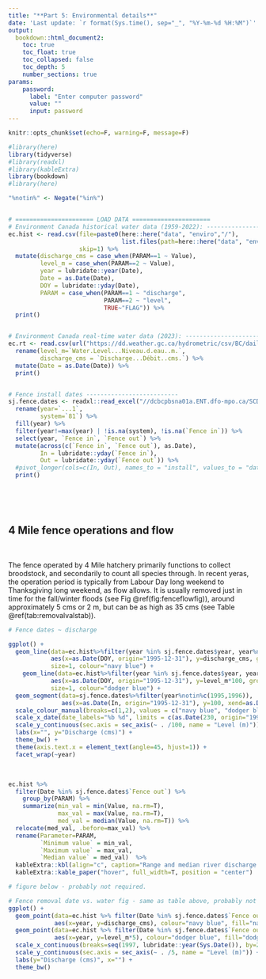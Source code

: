 ```yaml
---
title: "**Part 5: Environmental details**"
date: 'Last update: `r format(Sys.time(), sep="_", "%Y-%m-%d %H:%M")`'
output: 
  bookdown::html_document2:
    toc: true
    toc_float: true
    toc_collapsed: false 
    toc_depth: 5
    number_sections: true
params:
    password:
      label: "Enter computer password"
      value: ""
      input: password
---
```


```r
knitr::opts_chunk$set(echo=F, warning=F, message=F)

#library(here)
library(tidyverse)
#library(readxl)
#library(kableExtra)
library(bookdown)
#library(here)

"%notin%" <- Negate("%in%")


# ====================== LOAD DATA ======================
# Environment Canada historical water data (1959-2022): --------------------------
ec.hist <- read.csv(file=paste0(here::here("data", "enviro","/"), 
                                list.files(path=here::here("data", "enviro"), pattern="08HA010_daily*.*csv")), 
                    skip=1) %>% 
  mutate(discharge_cms = case_when(PARAM==1 ~ Value),
         level_m = case_when(PARAM==2 ~ Value),
         year = lubridate::year(Date),
         Date = as.Date(Date),
         DOY = lubridate::yday(Date),
         PARAM = case_when(PARAM==1 ~ "discharge",
                           PARAM==2 ~ "level",
                           TRUE~"FLAG")) %>% 
  print()


# Environment Canada real-time water data (2023): --------------------------
ec.rt <- read.csv(url("https://dd.weather.gc.ca/hydrometric/csv/BC/daily/BC_08HA010_daily_hydrometric.csv")) %>% 
  rename(level_m=`Water.Level...Niveau.d.eau..m.`,
         discharge_cms = `Discharge...Débit..cms.`) %>% 
  mutate(Date = as.Date(Date)) %>%
  print()


# Fence install dates -------------------------- 
sj.fence.dates <- readxl::read_excel("//dcbcpbsna01a.ENT.dfo-mpo.ca/SCD_Stad/WCVI/ESCAPEMENT/Data/run timing tables (updated).xlsx", sheet="San Juan", range="A4:AE65") %>% 
  rename(year=`...1`,
         system=`81`) %>%
  fill(year) %>%
  filter(year!=max(year) | !is.na(system), !is.na(`Fence in`)) %>%
  select(year, `Fence in`, `Fence out`) %>%
  mutate(across(c(`Fence in`, `Fence out`), as.Date),
         In = lubridate::yday(`Fence in`),
         Out = lubridate::yday(`Fence out`)) %>% 
  #pivot_longer(cols=c(In, Out), names_to = "install", values_to = "date") %>%
  print()
```

<br>

<br>

## **4 Mile fence operations and flow**

<br> 

The fence operated by 4 Mile hatchery primarily functions to collect broodstock, and secondarily to count all species through. In recent yeras, the operation period is typically from Labour Day long weekend to Thanksgiving long weekend, as flow allows. It is usually removed just in time for the fall/winter floods (see Fig \@ref(fig:fenceflowfig)), around approximately 5 cms or 2 m, but can be as high as 35 cms (see Table \@ref(tab:removalvalstab)). 

```r
# Fence dates ~ discharge

ggplot() +
  geom_line(data=ec.hist%>%filter(year %in% sj.fence.dates$year, year%notin%c(1995,1996), !is.na(discharge_cms)), 
            aes(x=as.Date(DOY, origin="1995-12-31"), y=discharge_cms, group=interaction(year)),
            size=1, colour="navy blue") +
    geom_line(data=ec.hist%>%filter(year %in% sj.fence.dates$year, year%notin%c(1995,1996), !is.na(level_m)), 
            aes(x=as.Date(DOY, origin="1995-12-31"), y=level_m*100, group=interaction(year)),
            size=1, colour="dodger blue") +
  geom_segment(data=sj.fence.dates%>%filter(year%notin%c(1995,1996)), 
               aes(x=as.Date(In, origin="1995-12-31"), y=100, xend=as.Date(Out, origin="1995-12-31"), yend=100), colour="red", size=2)  +
  scale_colour_manual(breaks=c(1,2), values = c("navy blue", "dodger blue")) +
  scale_x_date(date_labels="%b %d", limits = c(as.Date(230, origin="1995-12-31"), as.Date(350, "1995-12-31"))) +
  scale_y_continuous(sec.axis = sec_axis(~ . /100, name = "Level (m)")) +
  labs(x="", y="Discharge (cms)") +
  theme_bw() +
  theme(axis.text.x = element_text(angle=45, hjust=1)) +
  facet_wrap(~year)
```

<br>

```r
ec.hist %>% 
  filter(Date %in% sj.fence.dates$`Fence out`) %>% 
    group_by(PARAM) %>% 
    summarize(min_val = min(Value, na.rm=T),
              max_val = max(Value, na.rm=T),
              med_val = median(Value, na.rm=T)) %>% 
  relocate(med_val, .before=max_val) %>%
  rename(Parameter=PARAM,
         `Minimum value` = min_val,
         `Maximum value` = max_val,
         `Median value` = med_val)  %>%
  kableExtra::kbl(align="c", caption="Range and median river discharge (cms) and/or level (m) for known fence removal dates illustrated in Figure 1 above.") %>% 
  kableExtra::kable_paper("hover", full_width=T, position = "center")

# figure below - probably not required. 
```
```r
# Fence removal date vs. water fig - same as table above, probably not needed
ggplot() +
  geom_point(data=ec.hist %>% filter(Date %in% sj.fence.dates$`Fence out`),
             aes(x=year, y=discharge_cms), colour="navy blue", fill="navy blue", size=3, shape=21) +
  geom_point(data=ec.hist %>% filter(Date %in% sj.fence.dates$`Fence out`),
             aes(x=year, y=level_m*5), colour="dodger blue", fill="dodger blue", size=3, shape=21) +
  scale_x_continuous(breaks=seq(1997, lubridate::year(Sys.Date()), by=2)) +
  scale_y_continuous(sec.axis = sec_axis(~ . /5, name = "Level (m)")) +
  labs(y="Discharge (cms)", x="") +
  theme_bw()
```















